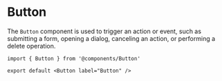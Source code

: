 # Button

The `Button` component is used to trigger an action or event, such as submitting a form, opening a dialog, canceling an action, or performing a delete operation.

```tsx
import { Button } from '@components/Button'

export default <Button label="Button" />
```
